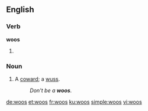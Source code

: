 ==English==

===Verb===
'''woos'''

# {{third-person singular of|woo}}

===Noun===
{{en-noun|?}}

# {{Australia|colloquial}} A [[coward]]; a [[wuss]].
#: ''Don't be a '''woos'''.''

[[de:woos]]
[[et:woos]]
[[fr:woos]]
[[ku:woos]]
[[simple:woos]]
[[vi:woos]]